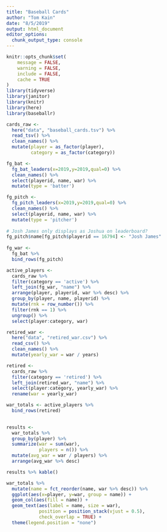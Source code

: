 ```yaml
---
title: "Baseball Cards"
author: "Tom Kain"
date: "8/5/2019"
output: html_document
editor_options: 
  chunk_output_type: console
---
```


```r
knitr::opts_chunk$set(
	message = FALSE,
	warning = FALSE,
	include = FALSE,
	cache = TRUE
)
library(tidyverse)
library(janitor)
library(knitr)
library(here)
library(baseballr)
```

```r
cards_raw <-
  here("data", "baseball_cards.tsv") %>% 
  read_tsv() %>% 
  clean_names() %>% 
  mutate(player = as_factor(player),
         category = as_factor(category))
```

```r
fg_bat <-
  fg_bat_leaders(x=2019,y=2019,qual=0) %>% 
  clean_names() %>% 
  select(playerid, name, war) %>% 
  mutate(type = 'batter')

fg_pitch <-
  fg_pitch_leaders(x=2019,y=2019,qual=0) %>% 
  clean_names() %>% 
  select(playerid, name, war) %>% 
  mutate(type = 'pitcher')
  
# Josh James only displays as Joshua on leaderboard?
fg_pitch$name[fg_pitch$playerid == 16794] <- "Josh James"
  
fg_war <-
  fg_bat %>% 
  bind_rows(fg_pitch)

active_players <-
  cards_raw %>% 
  filter(category == 'active') %>% 
  left_join(fg_war, "name") %>% 
  arrange(player, playerid, war %>% desc) %>% 
  group_by(player, name, playerid) %>% 
  mutate(rnk = row_number()) %>% 
  filter(rnk == 1) %>% 
  ungroup() %>% 
  select(player:category, war)
```

```r
retired_war <-
  here("data", "retired_war.csv") %>% 
  read_csv() %>% 
  clean_names() %>% 
  mutate(yearly_war = war / years)

retired <-
  cards_raw %>% 
  filter(category == 'retired') %>% 
  left_join(retired_war, "name") %>% 
  select(player:category, yearly_war) %>% 
  rename(war = yearly_war)

war_totals <- active_players %>% 
  bind_rows(retired)
  
```

```r
results <- 
  war_totals %>% 
  group_by(player) %>% 
  summarize(war = sum(war),
            players = n()) %>% 
  mutate(avg_war = war / players) %>% 
  arrange(avg_war %>% desc)

results %>% kable()

war_totals %>% 
  mutate(name = fct_reorder(name, war %>% desc)) %>% 
  ggplot(aes(x=player, y=war, group = name)) +
  geom_col(aes(fill = name)) +
  geom_text(aes(label = name, size = war), 
            position = position_stack(vjust = 0.5),
            check_overlap = TRUE) +
  theme(legend.position = "none")
```
